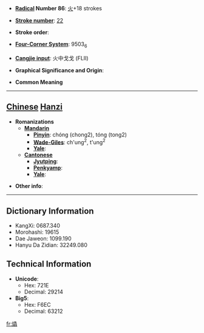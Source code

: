 * '''[[Wiktionary:Chinese radical index| Radical]] Number 86''': [[Wiktionary:Chinese radical index 火|火]]+18 strokes

* '''[[Wiktionary:Chinese total strokes index|Stroke number]]''': [[Wiktionary:Chinese total strokes index 22|22]]

* '''Stroke order''': 

* '''[[Wiktionary:Chinese four corner index|Four-Corner System]]''': 9503<sub>6</sub>

* '''[[Wiktionary:Chinese Cangjie index|Cangjie input]]''': 火中戈戈 (FLII)

* '''Graphical Significance and Origin''': 

* '''Common Meaning'''

----

== [[Chinese]] [[Hanzi]] ==

* '''Romanizations'''
** '''[[Mandarin]]'''
*** '''[[Pinyin]]''': chóng (chong2), tóng (tong2)
*** '''[[Wade-Giles]]''': ch'ung<sup>2</sup>, t'ung<sup>2</sup>
*** '''[[Yale]]''': 
** '''[[Cantonese]]'''
*** '''[[Jyutping]]''':
*** '''[[Penkyamp]]''': 
*** '''[[Yale]]''': 

* '''Other info''': 

----

== Dictionary Information ==

* KangXi: 0687.340
* Morohashi: 19615
* Dae Jaweon: 1099.190
* Hanyu Da Zidian: 32249.080

== Technical Information ==

* '''Unicode''':
** Hex: 721E
** Decimal: 29214
* '''Big5''':
** Hex: F6EC
** Decimal: 63212

[[fr:爞]]